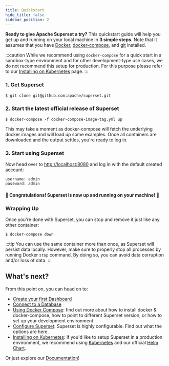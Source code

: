```yaml
---
title: Quickstart
hide_title: false
sidebar_position: 2
---
```


**Ready to give Apache Superset a try?** This quickstart guide will help you
get up and running on your local machine in **3 simple steps**. Note that
it assumes that you have [Docker](https://www.docker.com),
[docker-compose](https://docs.docker.com/compose/), and
[git](https://git-scm.com/) installed.

:::caution
While we recommend using `docker-compose` for a quick start in a sandbox-type
environment and for other development-type use cases, we
do not recommend this setup for production. For this purpose please
refer to our
[Installing on Kubernetes](/docs/installation/running-on-kubernetes/)
page.
:::

### 1. Get Superset

```bash
$ git clone git@github.com:apache/superset.git
```

### 2. Start the latest official release of Superset

```
$ docker-compose -f docker-compose-image-tag.yml up
```
This may take a moment as docker-compose will fetch the underlying
docker images and will load up some examples. Once all containers
are downloaded and the output settles, you're ready to log in.

### 3. Start using Superset
Now head over to [http://localhost:8080](http://localhost:8080) and log in with the default created account:
```
username: admin
password: admin
```

#### 🎉 Congratulations! Superset is now up and running on your machine! 🎉

### Wrapping Up
Once you're done with Superset, you can stop and remove it just like any other container:
```
$ docker-compose down
```
:::tip
You can use the same container more than once, as Superset will persist data locally. However, make sure to properly stop all
processes by running Docker `stop` command. By doing so, you can avoid data corruption and/or loss of data.
:::

## What's next?

From this point on, you can head on to:
- [Create your first Dashboard](/docs/creating-charts-dashboards/creating-your-first-dashboard)
- [Connect to a Database](/docs/databases/installing-database-drivers)
- [Using Docker Compose](/docs/installation/installing-superset-using-docker-compose): find
  out more about how to install docker & docker-compose, how to point to different Superset
  version, or how to set up your development environment.
- [Configure Superset](/docs/installation/configuring-superset/): Superset is highly configurable.
  Find out what the options are here.
- [Installing on Kubernetes](/docs/installation/running-on-kubernetes/): if you'd like to setup
  Superset in a production environment, we recommend using [Kubernetes](https://kubernetes.io/)
  and our official [Helm Chart](https://github.com/apache/superset/tree/master/helm/superset).

Or just explore our [Documentation](https://superset.apache.org/docs/intro)!
